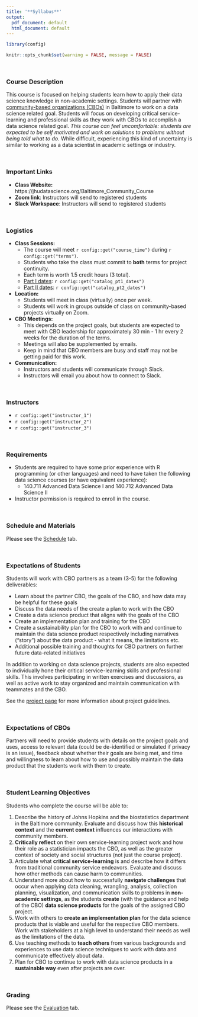 ```yaml
---
title: '**Syllabus**'
output:
  pdf_document: default
  html_document: default
---
```


```r
library(config)

knitr::opts_chunk$set(warning = FALSE, message = FALSE)
```

<!-- <link rel="stylesheet" href="https://cdnjs.cloudflare.com/ajax/libs/font-awesome/4.7.0/css/font-awesome.min.css"> -->


<!-- <a href="syllabus.pdf" target="_blank" download = "syllabus.pdf"  ><button class="btn"><i class="fas fa-file-alt"></i> PDF version</button></a> -->

<br>

### Course Description

This course is focused on helping students learn how to apply their data science knowledge in non-academic settings. Students will partner with [community-based organizations (CBOs)](https://source.jhu.edu/about/partner-organizations) in Baltimore to work on a data science related goal. Students will focus on developing critical service-learning and professional skills as they work with CBOs to accomplish a data science related goal. _This course can feel uncomfortable: students are expected to be self motivated and work on solutions to problems without being told what to do._ While difficult, experiencing this kind of uncertainty is similar to working as a data scientist in academic settings or industry.

<br>

### Important Links

- **Class Website:** https://jhudatascience.org/Baltimore_Community_Course 
- **Zoom link**: Instructors will send to registered students
- **Slack Workspace**: Instructors will send to registered students

<br>

### Logistics

* **Class Sessions:** 
    + The course will meet `r config::get("course_time")` during `r config::get("terms")`.
    + Students who take the class must commit to **both** terms for project continuity.
    + Each term is worth 1.5 credit hours (3 total).
    + [Part I dates](`r config::get("catalog_pt1")`): `r config::get("catalog_pt1_dates")`
    + [Part II dates](`r config::get("catalog_pt2")`): `r config::get("catalog_pt2_dates")`

- **Location:** 
    + Students will meet in class (virtually) once per week.
    + Students will work in groups outside of class on community-based projects virtually on Zoom.

- **CBO Meetings:** 
    + This depends on the project goals, but students are expected to meet with CBO leadership for approximately 30 min - 1 hr every 2 weeks for the duration of the terms. 
    + Meetings will also be supplemented by emails. 
    + Keep in mind that CBO members are busy and staff may not be getting paid for this work.
    
- **Communication:** 
    + Instructors and students will communicate through Slack.
    + Instructors will email you about how to connect to Slack.

<br>

### Instructors

- `r config::get("instructor_1")`
- `r config::get("instructor_2")`
- `r config::get("instructor_3")`

<br>

### Requirements

- Students are required to have some prior experience with R programming (or other languages) and need to have taken the following data science courses (or have equivalent experience):
    + 140.711 Advanced Data Science I and 140.712 Advanced Data Science II
- Instructor permission is required to enroll in the course. 

<br>

### Schedule and Materials

Please see the [Schedule](schedule.html) tab.

<br>

### Expectations of Students
 
Students will work with CBO partners as a team (3-5) for the following deliverables:

- Learn about the partner CBO, the goals of the CBO, and how data may be helpful for these goals
- Discuss the data needs of the create a plan to work with the CBO
- Create a data science product that aligns with the goals of the CBO
- Create an implementation plan and training for the CBO
- Create a sustainability plan for the CBO to work with and continue to maintain the data science product respectively including narratives ("story") about the data product - what it means, the limitations etc.
- Additional possible training and thoughts for CBO partners on further future data-related initiatives

In addition to working on data science projects, students are also expected to individually hone their critical service-learning skills and professional skills. This involves participating in written exercises and discussions, as well as active work to stay organized and maintain communication with teammates and the CBO. 

See the [project page](https://jhudatascience.org/Baltimore_Community_Course/projects.html) for more information about project guidelines.

<br>

### Expectations of CBOs

Partners will need to provide students with details on the project goals and uses, access to relevant data (could be de-identified or simulated if privacy is an issue), feedback about whether their goals are being met, and time and willingness to learn about how to use and possibly maintain the data product that the students work with them to create.

<br>

### Student Learning Objectives

Students who complete the course will be able to:

1) Describe the history of Johns Hopkins and the biostatistics department in the Baltimore community.  Evaluate and discuss how this **historical context** and the **current context** influences our interactions with community members.
2) **Critically reflect** on their own service-learning project work and how their role as a statistician impacts the CBO, as well as the greater context of society and social structures (not just the course project).
3) Articulate what **critical service-learning** is and describe how it differs from traditional community service endeavors. Evaluate and discuss how other methods can cause harm to communities.
4) Understand more about how to successfully **navigate challenges** that occur when applying data cleaning, wrangling, analysis, collection planning, visualization, and communication skills to problems in **non-academic settings**, as the students **create** (with the guidance and help of the CBO) **data science products** for the goals of the assigned CBO project. 
5) Work with others to **create an implementation plan** for the data science products that is viable and useful for the respective CBO members. Work with stakeholders at a high level to understand their needs as well as the limitations of the data.
6) Use teaching methods to **teach others** from various backgrounds and experiences  to use data science techniques to work with data and communicate effectively about data. 
7) Plan for CBO to continue to work with data science products in a **sustainable way** even after projects are over.

<br>

### Grading

Please see the [Evaluation](evaluation.html) tab.


<!-- ```{r, child="code_of_conduct.Rmd"} -->

<!-- ``` -->

<!-- ```{r, child="evaluation.Rmd"} -->

<!-- ``` -->
